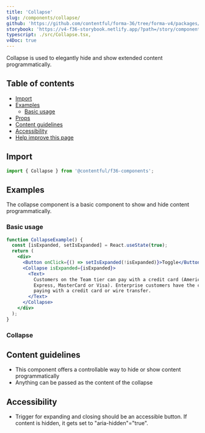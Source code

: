 ```yaml
---
title: 'Collapse'
slug: /components/collapse/
github: 'https://github.com/contentful/forma-36/tree/forma-v4/packages/components/collapse'
storybook: 'https://v4-f36-storybook.netlify.app/?path=/story/components-collapse'
typescript: ./src/Collapse.tsx,
v4Doc: true
---
```



Collapse is used to elegantly hide and show extended content programmatically.

## Table of contents

- [Import](#import)
- [Examples](#examples)
  - [Basic usage](#basic-usage)
- [Props](#props-api-reference)
- [Content guidelines](#content-guidelines)
- [Accessibility](#accessibility)
- [Help improve this page](#help-improve-this-page)

## Import

```jsx static=true
import { Collapse } from '@contentful/f36-components';
```

## Examples

The collapse component is a basic component to show and hide content programmatically.

### Basic usage

```jsx
function CollapseExample() {
  const [isExpanded, setIsExpanded] = React.useState(true);
  return (
    <div>
      <Button onClick={() => setIsExpanded(!isExpanded)}>Toggle</Button>
      <Collapse isExpanded={isExpanded}>
        <Text>
          Customers on the Team tier can pay with a credit card (American
          Express, MasterCard or Visa). Enterprise customers have the choice of
          paying with a credit card or wire transfer.
        </Text>
      </Collapse>
    </div>
  );
}
```

### Collapse

<PropsHeading of="Collapse" />

## Content guidelines

- This component offers a controllable way to hide or show content programmatically
- Anything can be passed as the content of the collapse

## Accessibility

- Trigger for expanding and closing should be an accessible button. If content is hidden, it gets set to "aria-hidden"="true".
